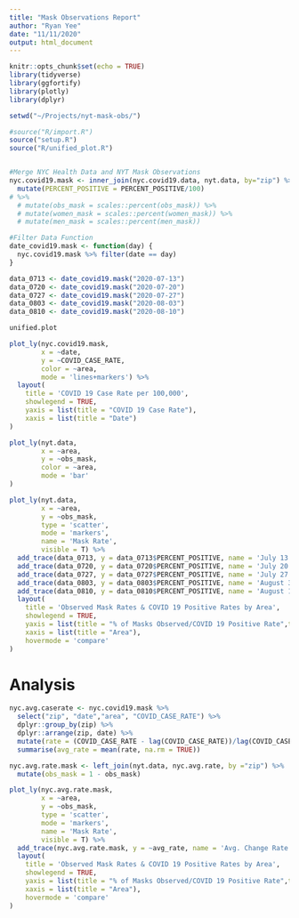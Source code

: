 ```yaml
---
title: "Mask Observations Report"
author: "Ryan Yee"
date: "11/11/2020"
output: html_document
---
```


```r
knitr::opts_chunk$set(echo = TRUE)
library(tidyverse)
library(ggfortify)
library(plotly)
library(dplyr)

setwd("~/Projects/nyt-mask-obs/")

#source("R/import.R")
source("setup.R")
source("R/unified_plot.R")


#Merge NYC Health Data and NYT Mask Observations
nyc.covid19.mask <- inner_join(nyc.covid19.data, nyt.data, by="zip") %>% 
  mutate(PERCENT_POSITIVE = PERCENT_POSITIVE/100)
# %>% 
  # mutate(obs_mask = scales::percent(obs_mask)) %>% 
  # mutate(women_mask = scales::percent(women_mask)) %>% 
  # mutate(men_mask = scales::percent(men_mask))

#Filter Data Function
date_covid19.mask <- function(day) {
  nyc.covid19.mask %>% filter(date == day)
}

data_0713 <- date_covid19.mask("2020-07-13")
data_0720 <- date_covid19.mask("2020-07-20")
data_0727 <- date_covid19.mask("2020-07-27")
data_0803 <- date_covid19.mask("2020-08-03")
data_0810 <- date_covid19.mask("2020-08-10")


```


```r
unified.plot
```

```r
plot_ly(nyc.covid19.mask,
        x = ~date,
        y = ~COVID_CASE_RATE,
        color = ~area,
        mode = 'lines+markers') %>% 
  layout(
    title = 'COVID 19 Case Rate per 100,000',
    showlegend = TRUE,
    yaxis = list(title = "COVID 19 Case Rate"),
    xaxis = list(title = "Date")
)

```

```r
plot_ly(nyt.data,
        x = ~area,
        y = ~obs_mask,
        color = ~area,
        mode = 'bar'
)
```

```r
plot_ly(nyt.data,
        x = ~area,
        y = ~obs_mask,
        type = 'scatter',
        mode = 'markers',
        name = 'Mask Rate',
        visible = T) %>% 
  add_trace(data_0713, y = data_0713$PERCENT_POSITIVE, name = 'July 13', visible = T) %>% 
  add_trace(data_0720, y = data_0720$PERCENT_POSITIVE, name = 'July 20', visible = T) %>% 
  add_trace(data_0727, y = data_0727$PERCENT_POSITIVE, name = 'July 27', visible = T) %>% 
  add_trace(data_0803, y = data_0803$PERCENT_POSITIVE, name = 'August 3', visible = T) %>% 
  add_trace(data_0810, y = data_0810$PERCENT_POSITIVE, name = 'August 10', visible = T) %>% 
  layout(
    title = 'Observed Mask Rates & COVID 19 Positive Rates by Area',
    showlegend = TRUE,
    yaxis = list(title = "% of Masks Observed/COVID 19 Positive Rate",tickformat = "%"),
    xaxis = list(title = "Area"),
    hovermode = 'compare'
)
```

# Analysis

```r
nyc.avg.caserate <- nyc.covid19.mask %>% 
  select("zip", "date","area", "COVID_CASE_RATE") %>% 
  dplyr::group_by(zip) %>% 
  dplyr::arrange(zip, date) %>% 
  mutate(rate = (COVID_CASE_RATE - lag(COVID_CASE_RATE))/lag(COVID_CASE_RATE)) %>% 
  summarise(avg_rate = mean(rate, na.rm = TRUE))

nyc.avg.rate.mask <- left_join(nyt.data, nyc.avg.rate, by ="zip") %>% 
  mutate(obs_mask = 1 - obs_mask)

```

```r
plot_ly(nyc.avg.rate.mask,
        x = ~area,
        y = ~obs_mask,
        type = 'scatter',
        mode = 'markers',
        name = 'Mask Rate',
        visible = T) %>% 
  add_trace(nyc.avg.rate.mask, y = ~avg_rate, name = 'Avg. Change Rate', visible = T) %>% 
  layout(
    title = 'Observed Mask Rates & COVID 19 Positive Rates by Area',
    showlegend = TRUE,
    yaxis = list(title = "% of Masks Observed/COVID 19 Positive Rate",tickformat = "%"),
    xaxis = list(title = "Area"),
    hovermode = 'compare'
)


```